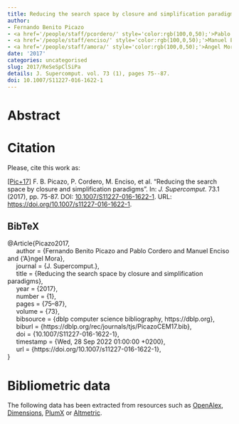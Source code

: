 ```yaml
---
title: Reducing the search space by closure and simplification paradigms
author:
- Fernando Benito Picazo
- <a href='/people/staff/pcordero/' style='color:rgb(100,0,50);'>Pablo Cordero</a>
- <a href='/people/staff/enciso/' style='color:rgb(100,0,50);'>Manuel Enciso</a>
- <a href='/people/staff/amora/' style='color:rgb(100,0,50);'>Ángel Mora</a>
date: '2017'
categories: uncategorised
slug: 2017/ReSeSpClSiPa
details: J. Supercomput. vol. 73 (1), pages 75--87.
doi: 10.1007/S11227-016-1622-1
---
```




# Abstract










# Citation
Please, cite this work as:


<a name=bib-Picazo2017></a>[[Pic+17]](#cite-Picazo2017) F. B. Picazo, P. Cordero, M. Enciso, et al. “Reducing the search space by closure and simplification paradigms”. In: _J. Supercomput._ 73.1 (2017), pp. 75-87. DOI: [10.1007/S11227-016-1622-1](https://doi.org/10.1007%2FS11227-016-1622-1). URL: [https://doi.org/10.1007/s11227-016-1622-1](https://doi.org/10.1007/s11227-016-1622-1).

::: {.callout-note appearance="minimal" collapse=true}

## BibTeX

@Article{Picazo2017,<br>&nbsp;&nbsp;&nbsp;&nbsp;  author = {Fernando Benito Picazo and Pablo Cordero and Manuel Enciso and {\a'A}ngel Mora},<br>&nbsp;&nbsp;&nbsp;&nbsp;  journal = {J. Supercomput.},<br>&nbsp;&nbsp;&nbsp;&nbsp;  title = {Reducing the search space by closure and simplification paradigms},<br>&nbsp;&nbsp;&nbsp;&nbsp;  year = {2017},<br>&nbsp;&nbsp;&nbsp;&nbsp;  number = {1},<br>&nbsp;&nbsp;&nbsp;&nbsp;  pages = {75--87},<br>&nbsp;&nbsp;&nbsp;&nbsp;  volume = {73},<br>&nbsp;&nbsp;&nbsp;&nbsp;  bibsource = {dblp computer science bibliography, https://dblp.org},<br>&nbsp;&nbsp;&nbsp;&nbsp;  biburl = {https://dblp.org/rec/journals/tjs/PicazoCEM17.bib},<br>&nbsp;&nbsp;&nbsp;&nbsp;  doi = {10.1007/S11227-016-1622-1},<br>&nbsp;&nbsp;&nbsp;&nbsp;  timestamp = {Wed, 28 Sep 2022 01:00:00 +0200},<br>&nbsp;&nbsp;&nbsp;&nbsp;  url = {https://doi.org/10.1007/s11227-016-1622-1},<br>}

:::



# Bibliometric data


The following data has been extracted from resources such as [OpenAlex](https://openalex.org/), [Dimensions](https://app.dimensions.ai/), [PlumX](https://www.elsevier.com/insights/metrics/plumx) or [Altmetric](https://www.altmetric.com/).

<div style="display: flex; justify-content: center; align-items: center; height: 100%;">
<span class="__dimensions_badge_embed__" data-doi="10.1007/S11227-016-1622-1" data-legend="always"></span></div><script async src="https://badge.dimensions.ai/badge.js" charset="utf-8"></script>

<div style="display: flex; justify-content: center; align-items: center; height: 100%;">
<a href="https://plu.mx/plum/a/?doi=10.1007/S11227-016-1622-1" class="plumx-details" data-site="plum" data-hide-when-empty="true">Reducing the search space by closure and simplification paradigms</a></div>

<div style="display: flex; justify-content: center; align-items: center; height: 100%;">
<script type="text/javascript" src="https://d1bxh8uas1mnw7.cloudfront.net/assets/embed.js"></script><div data-badge-type="medium-donut" class="altmetric-embed" data-badge-details="right" data-doi="10.1007/S11227-016-1622-1"></div></div>


## Cites

The following graph plots the number of cites received by this work from its publication, on a yearly basis.

```r
#| echo: false
#| results: asis
#| warning: false
#| message: false
source(here::here('scripts', 'manage_publications.R'))
df <- readRDS('citation_history.rds')
plot_citation_history(df)
```



## Papers citing this work

The following is a non-exhaustive list of papers that cite this work:


<a name=bib-Benito_Picazo_2018></a>[[1]](#cite-Benito_Picazo_2018) F. Benito-Picazo, P. Cordero, M. Enciso, et al. “Minimal generators, an affordable approach by means of massive computation”. In: _The Journal of Supercomputing_ 75.3 (Jun. 2018), p. 1350–1367. ISSN: 1573-0484. DOI: [10.1007/s11227-018-2453-z](https://doi.org/10.1007%2Fs11227-018-2453-z). URL: [http://dx.doi.org/10.1007/s11227-018-2453-z](http://dx.doi.org/10.1007/s11227-018-2453-z).

<a name=bib-Takhanov_2022></a>[[2]](#cite-Takhanov_2022) R. Takhanov. “The algebraic structure of the densification and the sparsification tasks for CSPs”. In: _Constraints_ 28.1 (Dec. 2022), p. 13–44. ISSN: 1572-9354. DOI: [10.1007/s10601-022-09340-1](https://doi.org/10.1007%2Fs10601-022-09340-1). URL: [http://dx.doi.org/10.1007/s10601-022-09340-1](http://dx.doi.org/10.1007/s10601-022-09340-1).

